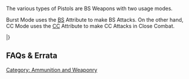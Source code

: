 {{section-ammo-and-weaponry}}


The various types of Pistols are BS Weapons with two usage modes.

Burst Mode uses the [[BS]] Attribute to make BS Attacks. On the other hand, CC Mode uses the [[CC]] Attribute to make CC Attacks in Close Combat.

{{weapon}}
{{weaponrow|Pistol (Burst Mode)|+3|0|-6|--|--|--|--|11|2|N|ARM|[*see above]}}
{{weaponrow|Pistol (CC Mode))| | | | | | | |11|1|N|ARM|[[CC Trait|CC]], [*see above]}}
|}


== FAQs & Errata ==

{{faqbox |
type = faq |
title = N4 FAQ |
version = 1.0, Jan 2021 |
q = Q: Do Pistols with (+1B) or (+2B) apply the additional Burst in CC Mode? |
a = A: Yes, but only in the Active Turn. |
related = [[CC Attack]], [[Pistols]], [[Skills and Equipment in Infinity]] }}



[[Category: Ammunition and Weaponry]]